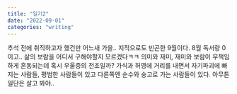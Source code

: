 ```yaml
---
title: "일기2"
date: "2022-09-01"
categories: "writing"
---
```


추석 전에 취직하고자 했건만 어느새 가을.. 지적으로도 빈곤한 9월이다. 8월 독서량 0이고.. 삶의 보람을 어디서 구해야할지 모르겠다ㅋㅋ 의미와 재미, 재미와 보람이 무책임하게 혼동되는데 혹시 우울증의 전조일까? 가식과 허영에 거리를 내면서 자기파괴에 빠지는 사람들, 평범한 사람들이 있고 다른쪽엔 순수와 숭고로 가는 사람들이 있다. 아무튼 일단은 살고 봐야..